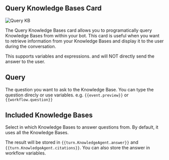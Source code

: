 ## Query Knowledge Bases Card


![Query KB](/docs/content/query-kb-banner.png)

The Query Knowledge Bases card allows you to programatically query Knowledge Bases from within your bot. This card is useful when you want to retrieve information from your Knowledge Bases and display it to the user during the conversation.

This supports variables and expressions. and will NOT directly send the answer to the user.

## Query

The question you want to ask to the Knowledge Base. You can type the question direcly or use variables. e.g. `{{event.preview}}` or `{{workflow.question}}`

## Included Knowledge Bases

Select in which Knowledge Bases to answer questions from. By default, it uses all the Knowledge Bases.

The result will be stored in `{{turn.KnowledgeAgent.answer}}` and `{{turn.KnowledgeAgent.citations}}`. You can also store the answer in workflow variables.
